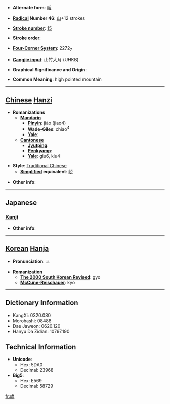 * '''Alternate form''': [[峤]]

* '''[[Wiktionary:Chinese radical index| Radical]] Number 46''': [[Wiktionary:Chinese radical index 山|山]]+12 strokes

* '''[[Wiktionary:Chinese total strokes index|Stroke number]]''': [[Wiktionary:Chinese total strokes index 15|15]]

* '''Stroke order''': 

* '''[[Wiktionary:Chinese four corner index|Four-Corner System]]''': 2272<sub>7</sub>

* '''[[Wiktionary:Chinese Cangjie index|Cangjie input]]''': 山竹大月 (UHKB)

* '''Graphical Significance and Origin''': 

* '''Common Meaning''': high pointed mountain

----

== [[Chinese]] [[Hanzi]] ==

* '''Romanizations'''
** '''[[Mandarin]]'''
*** '''[[Pinyin]]''': jiào (jiao4)
*** '''[[Wade-Giles]]''': chiao<sup>4</sup>
*** '''[[Yale]]''': 
** '''[[Cantonese]]'''
*** '''[[Jyutping]]''':
*** '''[[Penkyamp]]''': 
*** '''[[Yale]]''': giu6, kiu4

* '''Style''': [[Traditional Chinese]] 
** '''[[Simplified Chinese|Simplified]] equivalent''': [[峤]]

* '''Other info''': 

----

==Japanese==
===[[Kanji]]===
{{kanji|on readings=[[きょう]] (kyō), [[ぎょう]] (gyō)
|kun readings=
}}

* '''Other info''':  

----

== [[Korean]] [[Hanja]] ==

* '''Pronunciation''': 교

* '''Romanization'''
** '''[[The 2000 South Korean Revised Romanization|The 2000 South Korean Revised]]''': gyo
** '''[[McCune-Reischauer]]''': kyo

----

== Dictionary Information ==

* KangXi: 0320.080
* Morohashi: 08488
* Dae Jaweon: 0620.120
* Hanyu Da Zidian: 10797.190

== Technical Information ==

* '''Unicode''':
** Hex: 5DA0
** Decimal: 23968
* '''Big5''':
** Hex: E569
** Decimal: 58729

[[fr:嶠]]